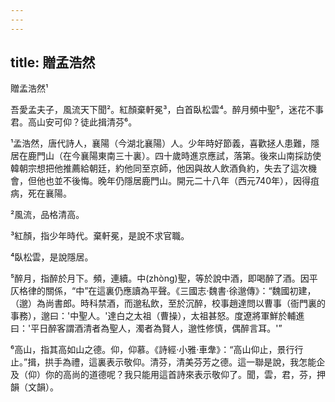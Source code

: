 ```yaml
---
---
---
```

title: 贈孟浩然
---




贈孟浩然¹

吾愛孟夫子，風流天下聞²。紅顏棄軒冕³，白首臥松雲⁴。醉月頻中聖⁵，迷花不事君。高山安可仰？徒此揖清芬⁶。

¹孟浩然，唐代詩人，襄陽（今湖北襄陽）人。少年時好節義，喜歡拯人患難，隱居在鹿門山（在今襄陽東南三十裏）。四十歲時進京應試，落第。後來山南採訪使韓朝宗想把他推薦給朝廷，約他同至京師，他因與故人飲酒負約，失去了這次機會，但他也並不後悔。晚年仍隱居鹿門山。開元二十八年（西元740年），因得疽病，死在襄陽。

²風流，品格清高。

³紅顏，指少年時代。棄軒冕，是說不求官職。

⁴臥松雲，是說隱居。

⁵醉月，指醉於月下。頻，連續。中(zhòng)聖，等於說中酒，即喝醉了酒。因平仄格律的關係，“中”在這裏仍應讀為平聲。《三國志·魏書·徐邈傳》：“魏國初建，（邈）為尚書郎。時科禁酒，而邈私飲，至於沉醉，校事趙達問以曹事（衙門裏的事務），邈曰：'中聖人。'達白之太祖（曹操），太祖甚怒。度遼將軍鮮於輔進曰：'平日醉客謂酒清者為聖人，濁者為賢人，邈性修慎，偶醉言耳。'”

⁶高山，指其高如山之德。仰，仰慕。《詩經·小雅·車舝》：“高山仰止，景行行止。”揖，拱手為禮，這裏表示敬仰。清芬，清美芬芳之德。這一聯是說，我怎能企及（仰）你的高尚的道德呢？我只能用這首詩來表示敬仰了。聞，雲，君，芬，押韻（文韻）。